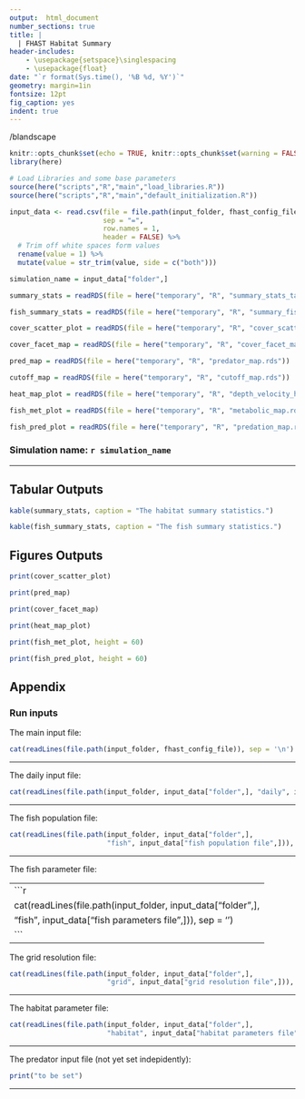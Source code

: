 ```yaml
---
output:  html_document
number_sections: true
title: | 
  | FHAST Habitat Summary
header-includes:
    - \usepackage{setspace}\singlespacing
    - \usepackage{float}
date: "`r format(Sys.time(), '%B %d, %Y')`"
geometry: margin=1in
fontsize: 12pt
fig_caption: yes
indent: true
---
```


/blandscape

```r
knitr::opts_chunk$set(echo = TRUE, knitr::opts_chunk$set(warning = FALSE, message = FALSE) )
library(here)

# Load Libraries and some base parameters
source(here("scripts","R","main","load_libraries.R"))
source(here("scripts","R","main","default_initialization.R"))

input_data <- read.csv(file = file.path(input_folder, fhast_config_file),
                       sep = "=",
                       row.names = 1,
                       header = FALSE) %>% 
  # Trim off white spaces form values
  rename(value = 1) %>% 
  mutate(value = str_trim(value, side = c("both")))

simulation_name = input_data["folder",]
```

```r
summary_stats = readRDS(file = here("temporary", "R", "summary_stats_table.rds")) 

fish_summary_stats = readRDS(file = here("temporary", "R", "summary_fish_stats_table.rds"))

cover_scatter_plot = readRDS(file = here("temporary", "R", "cover_scatter_plot.rds"))

cover_facet_map = readRDS(file = here("temporary", "R", "cover_facet_map.rds"))

pred_map = readRDS(file = here("temporary", "R", "predator_map.rds"))

cutoff_map = readRDS(file = here("temporary", "R", "cutoff_map.rds"))

heat_map_plot = readRDS(file = here("temporary", "R", "depth_velocity_heatmap.rds"))

fish_met_plot = readRDS(file = here("temporary", "R", "metabolic_map.rds"))

fish_pred_plot = readRDS(file = here("temporary", "R", "predation_map.rds"))

```

### Simulation name: `r simulation_name`
***
## Tabular Outputs 

```r
kable(summary_stats, caption = "The habitat summary statistics.")
```

```r
kable(fish_summary_stats, caption = "The fish summary statistics.")
```

\newpage
## Figures Outputs

```r
print(cover_scatter_plot)
```

```r
print(pred_map)
```

```r
print(cover_facet_map)
```

```r
print(heat_map_plot)
```

```r
print(fish_met_plot, height = 60)
```

```r
print(fish_pred_plot, height = 60)
```

\newpage
## Appendix
### Run inputs
The main input file:
```r
cat(readLines(file.path(input_folder, fhast_config_file)), sep = '\n')
```
---

The daily input file:
```r
cat(readLines(file.path(input_folder, input_data["folder",], "daily", input_data["daily file",])), sep = '\n')
```
---

The fish population file:
```r
cat(readLines(file.path(input_folder, input_data["folder",],
                        "fish", input_data["fish population file",])), sep = '\n')
```
---

The fish parameter file:

---
```r
cat(readLines(file.path(input_folder, input_data["folder",],
                        "fish", input_data["fish parameters file",])), sep = '\n')
```
---

The grid resolution file:
```r
cat(readLines(file.path(input_folder, input_data["folder",],
                        "grid", input_data["grid resolution file",])), sep = '\n')
```
---

The habitat parameter file:
```r
cat(readLines(file.path(input_folder, input_data["folder",],
                        "habitat", input_data["habitat parameters file",])), sep = '\n')
```
---

The predator input file (not yet set indepidently):
```r
print("to be set")
```
---